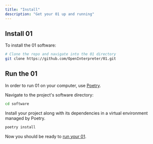 ```yaml
---
title: "Install"
description: "Get your 01 up and running"
---
```


## Install 01

To install the 01 software:

```bash
# Clone the repo and navigate into the 01 directory
git clone https://github.com/OpenInterpreter/01.git
```

## Run the 01

In order to run 01 on your computer, use [Poetry](https://python-poetry.org/docs/#installing-with-the-official-installer).

Navigate to the project's software directory:

```bash
cd software
```

Install your project along with its dependencies in a virtual environment managed by Poetry.

```bash
poetry install
```

Now you should be ready to [run your 01](/software/run).
